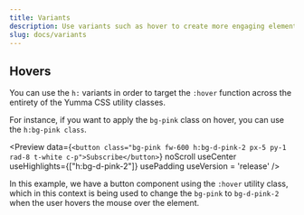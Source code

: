 ```yaml
---
title: Variants
description: Use variants such as hover to create more engaging elements.
slug: docs/variants
---
```



## Hovers

You can use the `h:` variants in order to target the `:hover` function across the entirety of the Yumma CSS utility classes. 

For instance, if you want to apply the `bg-pink` class on hover, you can use the `h:bg-pink class`.

<Preview
    data={`<button class="bg-pink fw-600 h:bg-d-pink-2 px-5 py-1 rad-8 t-white c-p">Subscribe</button>`}
    noScroll
    useCenter
    useHighlights={["h:bg-d-pink-2"]}
    usePadding
    useVersion = 'release'
/>

In this example, we have a button component using the `:hover` utility class, which in this context is being used to change the `bg-pink` to `bg-d-pink-2` when the user hovers the mouse over the element.